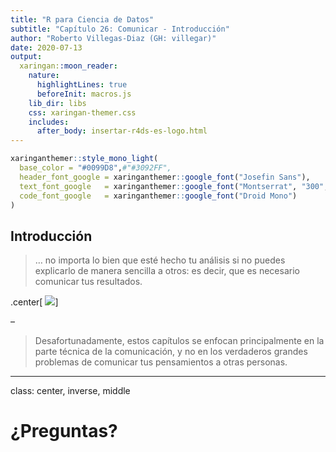 ```yaml
---
title: "R para Ciencia de Datos"
subtitle: "Capítulo 26: Comunicar - Introducción"
author: "Roberto Villegas-Diaz (GH: villegar)"
date: 2020-07-13
output:
  xaringan::moon_reader:
    nature:
      highlightLines: true
      beforeInit: macros.js
    lib_dir: libs
    css: xaringan-themer.css
    includes:
      after_body: insertar-r4ds-es-logo.html
---
```



```r
xaringanthemer::style_mono_light(
  base_color = "#0099D8",#"#3092FF",
  header_font_google = xaringanthemer::google_font("Josefin Sans"),
  text_font_google   = xaringanthemer::google_font("Montserrat", "300", "300i"),
  code_font_google   = xaringanthemer::google_font("Droid Mono")
)
```
## Introducción

> ... no importa lo bien que esté hecho tu análisis si no puedes explicarlo de manera sencilla a otros: es decir, que es necesario comunicar tus resultados.

.center[
![](https://es.r4ds.hadley.nz/diagrams_w_text_as_path/es/data-science-communicate.svg)
]

--

> Desafortunadamente, estos capítulos se enfocan principalmente en la parte técnica de la comunicación, y no en los verdaderos grandes problemas de comunicar tus pensamientos a otras personas. 

---

class: center, inverse, middle

# ¿Preguntas?
